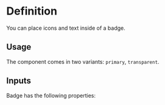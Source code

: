 

<Meta of={BadgeStories} />

# Definition

You can place icons and text inside of a badge.

## Usage

The component comes in two variants: `primary`, `transparent`.

## Inputs

Badge has the following properties:

<Canvas of={BadgeStories.Primary} />
<Canvas of={BadgeStories.Transparent} />

<Controls />
